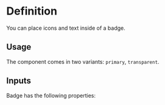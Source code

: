 

<Meta of={BadgeStories} />

# Definition

You can place icons and text inside of a badge.

## Usage

The component comes in two variants: `primary`, `transparent`.

## Inputs

Badge has the following properties:

<Canvas of={BadgeStories.Primary} />
<Canvas of={BadgeStories.Transparent} />

<Controls />
